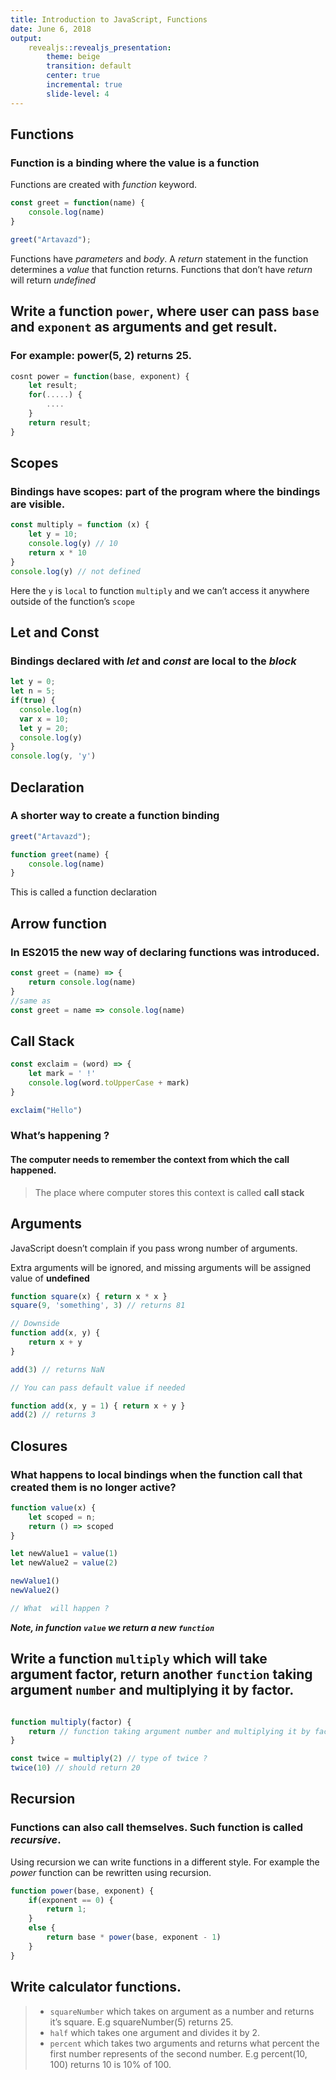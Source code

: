 ```yaml
---
title: Introduction to JavaScript, Functions
date: June 6, 2018
output:
    revealjs::revealjs_presentation:
        theme: beige
        transition: default
        center: true
        incremental: true
        slide-level: 4
---
```


## Functions
### Function is a binding where the value is a function
Functions are created with *function* keyword.

```javascript
const greet = function(name) {
    console.log(name)
}

greet("Artavazd");

```

Functions have *parameters* and *body*.
A *return* statement in the function determines a *value* that function returns.
Functions that don't have *return* will return *undefined*

## Write a function `power`, where user can pass `base` and `exponent` as arguments and get result.
### For example: power(5, 2) returns 25.

```javascript
cosnt power = function(base, exponent) {
    let result;
    for(.....) {
        ....
    }
    return result;
}

```


## Scopes
### Bindings have scopes: part of the program where the bindings are visible.

```javascript
const multiply = function (x) {
    let y = 10;
    console.log(y) // 10
    return x * 10
}
console.log(y) // not defined
```
 Here the `y` is `local` to function `multiply` and we can't access it anywhere outside of the function's `scope`

## Let and Const
### Bindings declared with *let* and *const* are local to the *block*

```javascript
let y = 0;
let n = 5;
if(true) {
  console.log(n)
  var x = 10;
  let y = 20;
  console.log(y)
}
console.log(y, 'y')
```

## Declaration
### A shorter way to create a function binding

```javascript
greet("Artavazd");

function greet(name) {
    console.log(name)
}
```
This is called a function declaration

## Arrow function
### In ES2015 the new way of declaring functions was introduced.

```javascript
const greet = (name) => {
    return console.log(name)
}
//same as
const greet = name => console.log(name)
```

## Call Stack

```javascript
const exclaim = (word) => {
    let mark = ' !'
    console.log(word.toUpperCase + mark)
}

exclaim("Hello")
```

### What's happening ?

#### The computer needs to remember the context from which the call happened.

> The place where computer stores this context is called **call stack**

## Arguments

JavaScript doesn't complain if you pass wrong number of arguments.

Extra arguments will be ignored, and missing arguments will be assigned value of **undefined**

```javascript
function square(x) { return x * x }
square(9, 'something', 3) // returns 81

// Downside
function add(x, y) {
    return x + y
}

add(3) // returns NaN

// You can pass default value if needed

function add(x, y = 1) { return x + y }
add(2) // returns 3
```

## Closures

### What happens to local bindings when the function call that created them is no longer active?


```javascript
function value(x) {
    let scoped = n;
    return () => scoped
}

let newValue1 = value(1)
let newValue2 = value(2)

newValue1()
newValue2()

// What  will happen ?

```

***Note, in function `value` we return a new `function`***

## Write a function `multiply` which will take argument factor, return another `function` taking argument `number` and multiplying it by factor.

```javascript

function multiply(factor) {
    return // function taking argument number and multiplying it by factor
}

const twice = multiply(2) // type of twice ?
twice(10) // should return 20
```

## Recursion
### Functions can also call themselves. Such function is called *recursive*.
Using recursion we can write functions in a different style. For example the *power* function can be rewritten using recursion.

```javascript
function power(base, exponent) {
    if(exponent == 0) {
        return 1;
    }
    else {
        return base * power(base, exponent - 1)
    }
}
```


## Write calculator functions.

> - `squareNumber` which takes on argument as a number and returns it's square. E.g squareNumber(5) returns 25.
> - `half` which takes one argument and divides it by 2.
> - `percent` which takes two arguments and returns what percent the first number represents of the second number. E.g percent(10, 100) returns 10 is 10% of 100.
